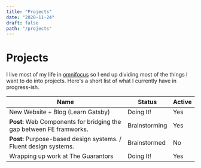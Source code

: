 ```yaml
---
title: "Projects"
date: "2020-11-24"
draft: false
path: "/projects"
---
```


# Projects

I live most of my life in [<Annotated icon="omnifocus">omnifocus</Annotated>](https://www.omnigroup.com/omnifocus/) so I end up dividing most of the things I want to do into projects. Here's a short list of what I currently have in progress-ish.

| Name | Status | Active |
|-|-|-|
| New Website + Blog (Learn Gatsby) | Doing It! | Yes |
| **Post:** Web Components for bridging the gap between FE framworks. | Brainstorming | Yes |
| **Post:** Purpose-based design systems. / Fluent design systems. | Brainstormed | No |
| Wrapping up work at The Guarantors | Doing It! | Yes |